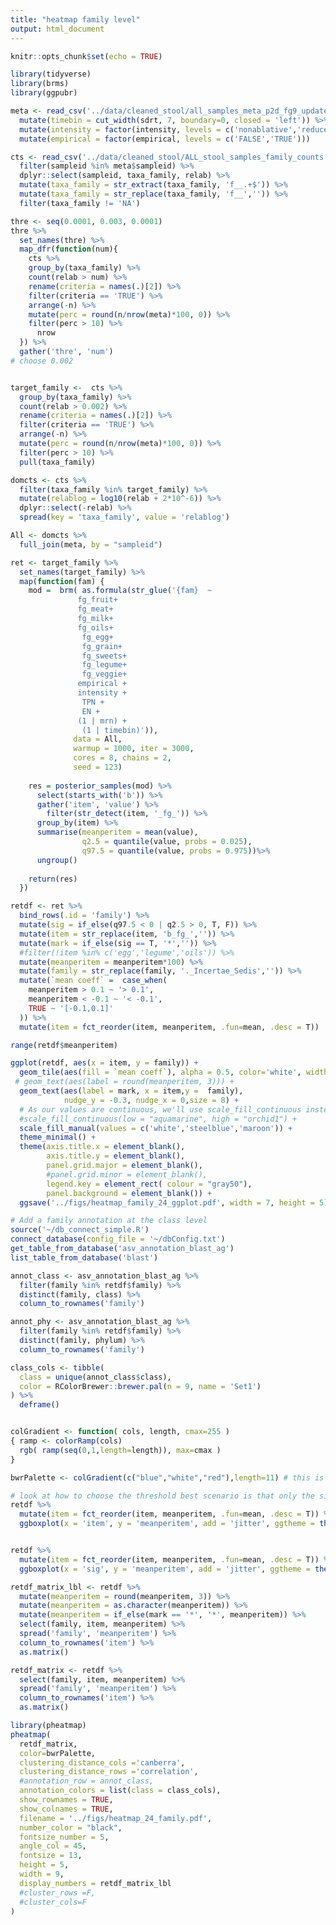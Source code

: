 ```yaml
---
title: "heatmap family level"
output: html_document
---
```


```r
knitr::opts_chunk$set(echo = TRUE)
```

```r
library(tidyverse)
library(brms)
library(ggpubr)
```

```r
meta <- read_csv('../data/cleaned_stool/all_samples_meta_p2d_fg9_updated.csv') %>% 
  mutate(timebin = cut_width(sdrt, 7, boundary=0, closed = 'left')) %>% 
  mutate(intensity = factor(intensity, levels = c('nonablative','reduced','ablative'))) %>% 
  mutate(empirical = factor(empirical, levels = c('FALSE','TRUE')))

cts <- read_csv('../data/cleaned_stool/ALL_stool_samples_family_counts.csv') %>% 
  filter(sampleid %in% meta$sampleid) %>% 
  dplyr::select(sampleid, taxa_family, relab) %>% 
  mutate(taxa_family = str_extract(taxa_family, 'f__.+$')) %>% 
  mutate(taxa_family = str_replace(taxa_family, 'f__','')) %>% 
  filter(taxa_family != 'NA')
```
```r
thre <- seq(0.0001, 0.003, 0.0001)
thre %>% 
  set_names(thre) %>% 
  map_dfr(function(num){
    cts %>% 
    group_by(taxa_family) %>% 
    count(relab > num) %>% 
    rename(criteria = names(.)[2]) %>% 
    filter(criteria == 'TRUE') %>% 
    arrange(-n) %>% 
    mutate(perc = round(n/nrow(meta)*100, 0)) %>% 
    filter(perc > 10) %>% 
      nrow
  }) %>% 
  gather('thre', 'num')
# choose 0.002


target_family <-  cts %>% 
  group_by(taxa_family) %>% 
  count(relab > 0.002) %>% 
  rename(criteria = names(.)[2]) %>% 
  filter(criteria == 'TRUE') %>% 
  arrange(-n) %>% 
  mutate(perc = round(n/nrow(meta)*100, 0)) %>% 
  filter(perc > 10) %>% 
  pull(taxa_family)
```
```r
domcts <- cts %>% 
  filter(taxa_family %in% target_family) %>% 
  mutate(relablog = log10(relab + 2*10^-6)) %>% 
  dplyr::select(-relab) %>% 
  spread(key = 'taxa_family', value = 'relablog')

All <- domcts %>% 
  full_join(meta, by = "sampleid")
```

```r
ret <- target_family %>% 
  set_names(target_family) %>% 
  map(function(fam) {
    mod =  brm( as.formula(str_glue('{fam}  ~ 
               fg_fruit+
               fg_meat+
               fg_milk+
               fg_oils+
                fg_egg+ 
                fg_grain+
                fg_sweets+  
                fg_legume+
                fg_veggie+
               empirical +  
               intensity + 
                TPN +
                EN +
               (1 | mrn) +
                (1 | timebin)')),  
              data = All, 
              warmup = 1000, iter = 3000, 
              cores = 8, chains = 2, 
              seed = 123) 
    
    res = posterior_samples(mod) %>% 
      select(starts_with('b')) %>% 
      gather('item', 'value') %>% 
        filter(str_detect(item, '_fg_')) %>% 
      group_by(item) %>% 
      summarise(meanperitem = mean(value),
                q2.5 = quantile(value, probs = 0.025),
                q97.5 = quantile(value, probs = 0.975))%>%
      ungroup()
    
    return(res)
  })

retdf <- ret %>% 
  bind_rows(.id = 'family') %>% 
  mutate(sig = if_else(q97.5 < 0 | q2.5 > 0, T, F)) %>% 
  mutate(item = str_replace(item, 'b_fg_','')) %>% 
  mutate(mark = if_else(sig == T, '*','')) %>% 
  #filter(!item %in% c('egg','legume','oils')) %>% 
  mutate(meanperitem = meanperitem*100) %>% 
  mutate(family = str_replace(family, '._Incertae_Sedis','')) %>% 
  mutate(`mean coeff` =  case_when(
    meanperitem > 0.1 ~ '> 0.1',
    meanperitem < -0.1 ~ '< -0.1',
    TRUE ~ '[-0.1,0.1]'
  )) %>% 
  mutate(item = fct_reorder(item, meanperitem, .fun=mean, .desc = T)) 

range(retdf$meanperitem)


```

```r
ggplot(retdf, aes(x = item, y = family)) +
  geom_tile(aes(fill = `mean coeff`), alpha = 0.5, color='white', width=0.95, height=0.95) +
 # geom_text(aes(label = round(meanperitem, 3))) +
  geom_text(aes(label = mark, x = item,y =  family),
            nudge_y = -0.3, nudge_x = 0,size = 8) +
  # As our values are continuous, we'll use scale_fill_continuous instead of scale_fill_manual
  #scale_fill_continuous(low = "aquamarine", high = "orchid1") +
  scale_fill_manual(values = c('white','steelblue','maroon')) +
  theme_minimal() +
  theme(axis.title.x = element_blank(),
        axis.title.y = element_blank(),
        panel.grid.major = element_blank(), 
        #panel.grid.minor = element_blank(),
        legend.key = element_rect( colour = "gray50"),
        panel.background = element_blank()) +
  ggsave('../figs/heatmap_family_24_ggplot.pdf', width = 7, height = 5)
```

```r
# Add a family annotation at the class level 
source('~/db_connect_simple.R')
connect_database(config_file = '~/dbConfig.txt')
get_table_from_database('asv_annotation_blast_ag')
list_table_from_database('blast')

annot_class <- asv_annotation_blast_ag %>% 
  filter(family %in% retdf$family) %>% 
  distinct(family, class) %>% 
  column_to_rownames('family')

annot_phy <- asv_annotation_blast_ag %>% 
  filter(family %in% retdf$family) %>% 
  distinct(family, phylum) %>% 
  column_to_rownames('family')

class_cols <- tibble(
  class = unique(annot_class$class),
  color = RColorBrewer::brewer.pal(n = 9, name = 'Set1')
) %>% 
  deframe()


colGradient <- function( cols, length, cmax=255 )
{ ramp <- colorRamp(cols)
  rgb( ramp(seq(0,1,length=length)), max=cmax )
}

bwrPalette <- colGradient(c("blue","white","red"),length=11) # this is the scale of the score

```

```r
# look at how to choose the threshold best scenario is that only the sig appear to be blue and red and the others are white
retdf %>% 
  mutate(item = fct_reorder(item, meanperitem, .fun=mean, .desc = T)) %>% 
  ggboxplot(x = 'item', y = 'meanperitem', add = 'jitter', ggtheme = theme_minimal()) 


retdf %>% 
  mutate(item = fct_reorder(item, meanperitem, .fun=mean, .desc = T)) %>% 
  ggboxplot(x = 'sig', y = 'meanperitem', add = 'jitter', ggtheme = theme_minimal()) 

```


```r
retdf_matrix_lbl <- retdf %>% 
  mutate(meanperitem = round(meanperitem, 3)) %>% 
  mutate(meanperitem = as.character(meanperitem)) %>% 
  mutate(meanperitem = if_else(mark == '*', '*', meanperitem)) %>% 
  select(family, item, meanperitem) %>% 
  spread('family', 'meanperitem') %>% 
  column_to_rownames('item') %>% 
  as.matrix()

retdf_matrix <- retdf %>% 
  select(family, item, meanperitem) %>% 
  spread('family', 'meanperitem') %>% 
  column_to_rownames('item') %>% 
  as.matrix()

library(pheatmap)
pheatmap(
  retdf_matrix,
  color=bwrPalette, 
  clustering_distance_cols ='canberra',
  clustering_distance_rows ='correlation',
  #annotation_row = annot_class,
  annotation_colors = list(class = class_cols),
  show_rownames = TRUE,
  show_colnames = TRUE,
  filename = '../figs/heatmap_24_family.pdf',
  number_color = "black",
  fontsize_number = 5,
  angle_col = 45,
  fontsize = 13, 
  height = 5,
  width = 9,
  display_numbers = retdf_matrix_lbl
  #cluster_rows =F,
  #cluster_cols=F
)
```



